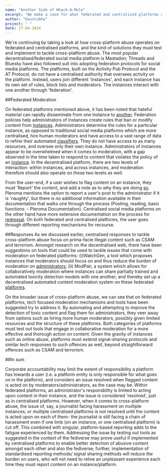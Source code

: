 ```yaml
---
name: "Another Side of Whack-A-Mole"
excerpt: "We make a case for what federated and centralised platforms must implement in order to tackle cross-platform abuse more effectively "
author: "Kaustubha"
project: " "
date: 17-04-2024
---
```



<ContentPageShell>

We're continuing by taking a look at how cross-platform abuse operates on federated and centralised platforms, and the kind of solutions they must test and implement to tackle cross-platform abuse. 
The most popular decentralised/federated social media platform is Mastadon; Threads and Bluesky have also followed suit into adopting federation protocols for social media platforms. 
The platforms, built on the Activity Pub Protocol and the AT Protocol, do not have a centralised authority that oversees activity on the platform. 
Instead, users join different 'instances', and each instance has its own set of rules, block lists and moderators. The instances interact with one another through 'federation'.

##Federated Moderation

On federated platforms mentioned above, it has been noted that hateful material can rapidly disseminate from one instance to [another](https://arxiv.org/pdf/2302.05915.pdf). 
Federation policies help administrators of instances create rules that ban or modify content from [instances](https://arxiv.org/pdf/2302.05915.pdf).
Administrators determine the rules for a particular instance, as opposed to traditional social media platforms which are more centralised, hire human moderators and have access to a vast range of data to refine their automated [classifiers](https://arxiv.org/pdf/2204.12709.pdf). 
They do not have access to as many resources, and oversee only their own instance. Administrators of instances appear to be overwhelmed when it comes to moderation, with a gap observed in the time taken to respond to content that violates the policy of an [instance](https://arxiv.org/pdf/2302.05915.pdf). 
In the decentralised platform, there are two levels of interaction: within instances, and across instances, and moderation therefore should also operate on these two levels as well. 

From the user-end, if a user wishes to flag content on an instance, they must 'Report' the content, and add a note as to why they are doing [so](https://docs.joinmastodon.org/user/moderating/). 
Pleroma mentions the option to report a user's post to the administrator if it is 'naughty', but there is no additional information available in their documentation that walks one through the process (Posting, reading, basic functions. - Pleroma Documentation). 
Centralised social media platforms on the other hand have more extensive documentation on the process for [redressal](https://docs-develop.pleroma.social/frontend/user_guide/posting_reading_basic_functions/). 
On both federated and centralised platforms, the user goes through different reporting mechanisms for recourse.

##Responses
As we discussed earlier, centralised responses to tackle cross-platform abuse focus on prima-facie illegal content such as CSAM and terrorism. 
Amongst research on the decentralised web, there have been suggestions on tools that could be used to tackle issues that come with moderation on federated platforms: 
          (i)WatchGen, a tool which proposes instances that moderators should focus on and thus reduce the burden of moderation on [administrators](https://arxiv.org/pdf/2302.05915.pdf); 
          (ii) ModPair,  a system which allows for collaboratively moderation where instances can share partially trained and automated toxicity detection models with one another; 
            and thereby set up a decentralised automated content moderation system on these federated [platforms](https://arxiv.org/pdf/2204.12709.pdf). 

On the broader issue of cross-platform abuse, we can see that on federated platforms, tech focused moderation mechanisms and tools have been suggested try to address it. 
By automating and attempting to improve the detection of toxic content and flag them for administrators, they veer away from options such as hiring more human moderators, possibly given limited resources and the structure of these platforms. 
Both categories of platforms must test out tools that engage in collaborative moderation for a more effective and thorough action on content. Given the gravity of instances such as online abuse, platforms must extend signal-sharing protocols and similar tech responses to such offences as well, beyond
straightforward offences such as CSAM and terrorism. 

##In sum

Corporate accountability may limit the extent of responsibility a platform has towards a user (i.e. a platform entity is only responsible for what goes on in the platform), and considers an issue resolved when flagged content is acted on by moderators/administrators, as the case may be. 
Within federated platforms, an administrator's responsbility is limited to acting upon content in their instance, and the issue is considered  'resolved', just as in centralised platforms. 
However, when it comes to cross-platform abuse, the issue of, say, a journalist facing harassment on multiple instances, or multiple centralised platforms is not resolved until the content is acted upon on each of them- the journalist is still facing a chain of harassment even if one limb (on an instance, or one centralised platform) is cut off. 
This combined with singular, platform-based reporting adds to the fatigue experienced by them. 
Addressing the issue by testing out tools as suggested in the context of the fediverse may prove useful if implemented by centralised platforms to enable better detection of abusive content amongst each other and also the fediverse; 
further, implementation of standardised reporting methods/ signal sharing methods will reduce the burden on users, who will not need to relive an unpleasant experience each time they must report content on an instance/platform.              
              
</ContentPageShell>

